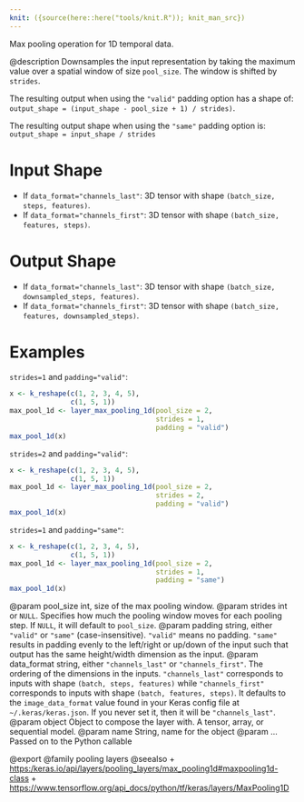 ```yaml
---
knit: ({source(here::here("tools/knit.R")); knit_man_src})
---
```

Max pooling operation for 1D temporal data.

@description
Downsamples the input representation by taking the maximum value over a
spatial window of size `pool_size`. The window is shifted by `strides`.

The resulting output when using the `"valid"` padding option has a shape of:
`output_shape = (input_shape - pool_size + 1) / strides)`.

The resulting output shape when using the `"same"` padding option is:
`output_shape = input_shape / strides`

# Input Shape
- If `data_format="channels_last"`:
    3D tensor with shape `(batch_size, steps, features)`.
- If `data_format="channels_first"`:
    3D tensor with shape `(batch_size, features, steps)`.

# Output Shape
- If `data_format="channels_last"`:
    3D tensor with shape `(batch_size, downsampled_steps, features)`.
- If `data_format="channels_first"`:
    3D tensor with shape `(batch_size, features, downsampled_steps)`.

# Examples
`strides=1` and `padding="valid"`:

```r
x <- k_reshape(c(1, 2, 3, 4, 5),
               c(1, 5, 1))
max_pool_1d <- layer_max_pooling_1d(pool_size = 2,
                                    strides = 1,
                                    padding = "valid")
max_pool_1d(x)
```

`strides=2` and `padding="valid"`:

```r
x <- k_reshape(c(1, 2, 3, 4, 5),
               c(1, 5, 1))
max_pool_1d <- layer_max_pooling_1d(pool_size = 2,
                                    strides = 2,
                                    padding = "valid")
max_pool_1d(x)
```

`strides=1` and `padding="same"`:

```r
x <- k_reshape(c(1, 2, 3, 4, 5),
               c(1, 5, 1))
max_pool_1d <- layer_max_pooling_1d(pool_size = 2,
                                    strides = 1,
                                    padding = "same")
max_pool_1d(x)
```

@param pool_size int, size of the max pooling window.
@param strides int or `NULL`. Specifies how much the pooling window moves
    for each pooling step. If `NULL`, it will default to `pool_size`.
@param padding string, either `"valid"` or `"same"` (case-insensitive).
    `"valid"` means no padding. `"same"` results in padding evenly to
    the left/right or up/down of the input such that output has the same
    height/width dimension as the input.
@param data_format string, either `"channels_last"` or `"channels_first"`.
    The ordering of the dimensions in the inputs. `"channels_last"`
    corresponds to inputs with shape `(batch, steps, features)`
    while `"channels_first"` corresponds to inputs with shape
    `(batch, features, steps)`. It defaults to the `image_data_format`
    value found in your Keras config file at `~/.keras/keras.json`.
    If you never set it, then it will be `"channels_last"`.
@param object Object to compose the layer with. A tensor, array, or sequential model.
@param name String, name for the object
@param ... Passed on to the Python callable

@export
@family pooling layers
@seealso
+ <https:/keras.io/api/layers/pooling_layers/max_pooling1d#maxpooling1d-class>
+ <https://www.tensorflow.org/api_docs/python/tf/keras/layers/MaxPooling1D>
